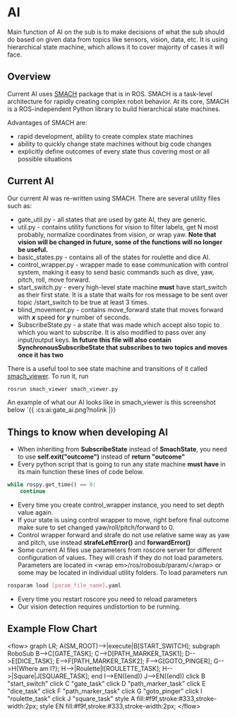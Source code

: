 # AI
Main function of AI on the sub is to make decisions of what the sub should do based on given data from topics like sensors, vision, data, etc. It is using hierarchical state machine, which allows it to cover majority of cases it will face. 

## Overview

Current AI uses [ SMACH](http://wiki.ros.org/smach ) package that is in ROS. SMACH is a task-level architecture for rapidly creating complex robot behavior. At its core, SMACH is a ROS-independent Python library to build hierarchical state machines.

Advantages of SMACH are:
  - rapid development, ability to create complex state machines
  - ability to quickly change state machines without big code changes
  - explicitly define outcomes of every state thus covering most or all possible situations
## Current AI

Our current AI was re-written using SMACH. There are several utility files such as:
  - gate_util.py - all states that are used by gate AI, they are generic.
  - util.py - contains utility functions for vision to filter labels, get N most probably, normalize coordinates from vision, or wrap yaw. **Note that vision will be changed in future, some of the functions will no longer be useful.**
  - basic_states.py - contains all of the states for roulette and dice AI.
  - control_wrapper.py - wrapper made to ease communication with control system, making it easy to send basic commands such as dive, yaw, pitch, roll, move forward.
  - start_switch.py - every high-level state machine **must** have start_switch as their first state. It is a state that waits for ros message to be sent over topic /start_switch to be true at least 3 times.
  - blind_movement.py - contains move_forward state that moves forward with ***x*** speed for ***y*** number of seconds.
  - SubscribeState.py - a state that was made which accept also topic to which you want to subscribe. It is also modified to pass over any input/output keys. **In future this file will also contain SynchronousSubscribeState that subscribes to two topics and moves once it has two**

There is a useful tool to see state machine and transitions of it called [smach_viewer](http://wiki.ros.org/smach_viewer). To run it, run
```bash
rosrun smach_viewer smach_viewer.py
```
An example of what our AI looks like in smach_viewer is this screenshot below
`\{\{ :cs:ai:gate_ai.png?nolink |\}\}
## Things to know when developing AI
  * When inheriting from **SubscribeState** instead of **SmachState**, you need to use **self.exit("outcome")** instead of **return "outcome"**
  * Every python script that is going to run any state machine **must have** in its main function these lines of code below.
```python
while rospy.get_time() == 0:
    continue
```
  * Every time you create control_wrapper instance, you need to set depth value again.
  * If your state is using control wrapper to move, right before final outcome make sure to set changed yaw/roll/pitch/forward to 0.
  * Control wrapper forward and strafe do not use relative same way as yaw and pitch, use instead **strafeLeftError()** and **forwardError()**
  * Some current AI files use parameters from roscore server for different configuration of values. They will crash if they do not load parameters. Parameters are located in \<wrap em\>/ros/robosub/param/\</wrap\> or some may be located in individual utility folders. To load parameters run
```bash
rosparam load [param_file_name].yaml
```
  * Every time you restart roscore you need to reload parameters
  * Our vision detection requires undistortion to be running. 


## Example Flow Chart
\<flow\>
graph LR;
    A(SM_ROOT)--\>|execute|B[START_SWITCH];
    subgraph RoboSub
    B--\>C[GATE_TASK];
    C--\>D[PATH_MARKER_TASK1];
    D--\>E[DICE_TASK];
    E--\>F[PATH_MARKER_TASK2];
    F--\>G[GOTO_PINGER];
    G--\>H\{Where am I?\};
    H--\>|Roulette|I[ROULETTE_TASK];
    H--\>|Square|J[SQUARE_TASK];
    end
    I--\>EN((end))
    J--\>EN((end))
click B "start_switch"
click C "gate_task"
click D "path_marker_task"
click E "dice_task"
click F "path_marker_task"
click G "goto_pinger"
click I "roulette_task"
click J "square_task"
style A fill:#f9f,stroke:#333,stroke-width:2px;
style EN fill:#f9f,stroke:#333,stroke-width:2px;
\</flow\>